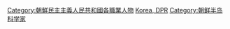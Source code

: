 [[Category:朝鮮民主主義人民共和國各職業人物|Category:朝鮮民主主義人民共和國各職業人物]]
[[Category:各國科學家|Korea, DPR]]
[[Category:朝鲜半岛科学家|Category:朝鲜半岛科学家]]